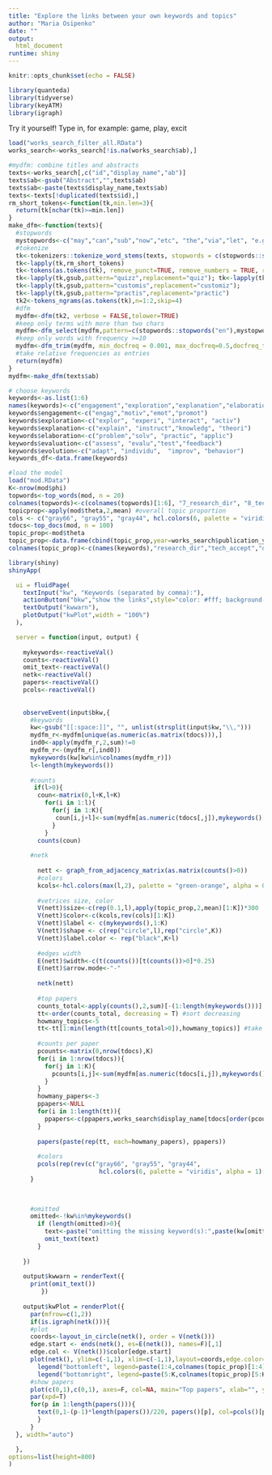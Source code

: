 ```yaml
---
title: "Explore the links between your own keywords and topics"
author: "Maria Osipenko"
date: ""
output:
  html_document
runtime: shiny
---
```


<style type="text/css">
.main-container {
  max-width: 100% !important;
  margin-left: auto;
  margin-right: auto;
}
</style>

```r
knitr::opts_chunk$set(echo = FALSE)

library(quanteda)
library(tidyverse)
library(keyATM)
library(igraph)
```

Try it yourself! Type in, for example: game, play, excit

```r
load("works_search_filter_all.RData")
works_search<-works_search[!is.na(works_search$ab),]

#mydfm: combine titles and abstracts
texts<-works_search[,c("id","display_name","ab")] 
texts$ab<-gsub("Abstract","",texts$ab)
texts$ab<-paste(texts$display_name,texts$ab)
texts<-texts[!duplicated(texts$id),]
rm_short_tokens<-function(tk,min.len=3){
  return(tk[nchar(tk)>=min.len])
}
make_dfm<-function(texts){
  #stopwords
  mystopwords<-c("may","can","sub","now","etc", "the","via","let", "e.g", "also")
  #tokenize
  tk<-tokenizers::tokenize_word_stems(texts, stopwords = c(stopwords::stopwords("en"),mystopwords))
  tk<-lapply(tk,rm_short_tokens)
  tk<-tokens(as.tokens(tk), remove_punct=TRUE, remove_numbers = TRUE, remove_symbols = TRUE,remove_url = TRUE, remove_separators = TRUE, split_hyphens=T)
  tk<-lapply(tk,gsub,pattern="quizz",replacement="quiz"); tk<-lapply(tk,gsub,pattern="quizizz",replacement="quiz")
  tk<-lapply(tk,gsub,pattern="customis",replacement="customiz"); 
  tk<-lapply(tk,gsub,pattern="practis",replacement="practic")
  tk2<-tokens_ngrams(as.tokens(tk),n=1:2,skip=4)
  #dfm
  mydfm<-dfm(tk2, verbose = FALSE,tolower=TRUE)
  #keep only terms with more than two chars
  mydfm<-dfm_select(mydfm,pattern=c(stopwords::stopwords("en"),mystopwords),valuetype="fixed",selection="remove")
  #keep only words with frequency >=10
  mydfm<-dfm_trim(mydfm, min_docfreq = 0.001, max_docfreq=0.5,docfreq_type="prop")
  #take relative frequencies as entries
  return(mydfm)
}
mydfm<-make_dfm(texts$ab)

# choose keywords
keywords<-as.list(1:6)
names(keywords)<-c("engagement","exploration","explanation","elaboration","evaluation","evolution")
keywords$engagement<-c("engag","motiv","emot","promot") 
keywords$exploration<-c("explor", "experi", "interact", "activ")
keywords$explanation<-c("explain", "instruct","knowledg", "theori") 
keywords$elaboration<-c("problem","solv", "practic", "applic")
keywords$evaluation<-c("assess", "evalu","test","feedback") 
keywords$evolution<-c("adapt", "individu",  "improv", "behavior") 
keywords_df<-data.frame(keywords)

#load the model
load("mod.RData")
K<-nrow(mod$phi)
topwords<-top_words(mod, n = 20)
colnames(topwords)<-c(colnames(topwords)[1:6], "7_research_dir", "8_tech_accept", "9_distanc_educ")
topicprop<-apply(mod$theta,2,mean) #overall topic proportion
cols <- c("gray66", "gray55", "gray44", hcl.colors(6, palette = "viridis", alpha = 0.8)[1:5],"indianred2")
tdocs<-top_docs(mod, n = 100)
topic_prop<-mod$theta
topic_prop<-data.frame(cbind(topic_prop,year=works_search$publication_year))
colnames(topic_prop)<-c(names(keywords),"research_dir","tech_accept","distanc_educ","year")

```


```r
library(shiny)
shinyApp(

  ui = fluidPage(
    textInput("kw", "Keywords (separated by comma):"),
    actionButton("bkw","show the links",style="color: #fff; background-color: #337ab7; border-color: #2e6da4"),
    textOutput("kwwarn"),
    plotOutput("kwPlot",width = "100%")
  ),

  server = function(input, output) {
    
    mykeywords<-reactiveVal()
    counts<-reactiveVal()
    omit_text<-reactiveVal()
    netk<-reactiveVal()
    papers<-reactiveVal()
    pcols<-reactiveVal()
    
    
    observeEvent(input$bkw,{
      #keywords
      kw<-gsub("[[:space:]]", "", unlist(strsplit(input$kw,"\\,")))
      mydfm_r<-mydfm[unique(as.numeric(as.matrix(tdocs))),]
      ind0<-apply(mydfm_r,2,sum)!=0
      mydfm_r<-(mydfm_r[,ind0])
      mykeywords(kw[kw%in%colnames(mydfm_r)])
      l<-length(mykeywords())
      
      #counts
       if(l>0){
        coun<-matrix(0,l+K,l+K)
          for(i in 1:l){
            for(j in 1:K){
             coun[i,j+l]<-sum(mydfm[as.numeric(tdocs[,j]),mykeywords()[i]])
            }
          }
        counts(coun)
      
      #netk
     
        nett <- graph_from_adjacency_matrix(as.matrix(counts()>0))
        #colors
        kcols<-hcl.colors(max(l,2), palette = "green-orange", alpha = 0.8)[1:l]
  
        #vetrices size, color
        V(nett)$size<-c(rep(0.1,l),apply(topic_prop,2,mean)[1:K])*300
        V(nett)$color<-c(kcols,rev(cols)[1:K])
        V(nett)$label <- c(mykeywords(),1:K)
        V(nett)$shape <- c(rep("circle",l),rep("circle",K))
        V(nett)$label.color <- rep("black",K+l)
  
        #edges width
        E(nett)$width<-c(t(counts())[t(counts())>0]*0.25)
        E(nett)$arrow.mode<-"-"
        
        netk(nett)
        
        #top papers
        counts_total<-apply(counts(),2,sum)[-(1:length(mykeywords()))] # total counts of keywords per topic
        tt<-order(counts_total, decreasing = T) #sort decreasing
        howmany_topics<-5
        tt<-tt[1:min(length(tt[counts_total>0]),howmany_topics)] #take at most howmany_topics with the keywords
        
        #counts per paper
        pcounts<-matrix(0,nrow(tdocs),K)
        for(i in 1:nrow(tdocs)){
          for(j in 1:K){
            pcounts[i,j]<-sum(mydfm[as.numeric(tdocs[i,j]),mykeywords()])
          }
        }
        howmany_papers<-3
        ppapers<-NULL
        for(i in 1:length(tt)){
          ppapers<-c(ppapers,works_search$display_name[tdocs[order(pcounts[,i], decreasing=T),tt[i]][1:howmany_papers]])
        }
        
        papers(paste(rep(tt, each=howmany_papers), ppapers))
        
        #colors
        pcols(rep(rev(c("gray66", "gray55", "gray44", 
                         hcl.colors(6, palette = "viridis", alpha = 1)[1:5],"indianred2"))[tt],each=howmany_papers))
      }
      

      
      #omitted
      omitted<-!kw%in%mykeywords()
        if (length(omitted)>0){
          text<-paste("omitting the missing keyword(s):",paste(kw[omitted],collapse=", "))
          omit_text(text)
        }
      
    })
    
    output$kwwarn = renderText({
      print(omit_text())
         })
    
    output$kwPlot = renderPlot({
      par(mfrow=c(1,2))
      if(is.igraph(netk())){
      #plot
      coords<-layout_in_circle(netk(), order = V(netk()))
      edge.start <- ends(netk(), es=E(netk()), names=F)[,1]
      edge.col <- V(netk())$color[edge.start]
      plot(netk(), ylim=c(-1,1), xlim=c(-1,1),layout=coords,edge.color=edge.col, edge.curved=0.1, main="Keyword relations")
        legend("bottomleft", legend=paste(1:4,colnames(topic_prop)[1:4]), border=F,pch=21,pt.bg=rev(cols)[1:4],bty="n",cex=0.8)
        legend("bottomright", legend=paste(5:K,colnames(topic_prop)[5:K]), border=F,pch=21,pt.bg=rev(cols)[5:K],bty="n",cex=0.8)
      #show papers
      plot(c(0,1),c(0,1), axes=F, col=NA, main="Top papers", xlab="", ylab="")
      par(xpd=T)
      for(p in 1:length(papers())){
        text(0,1-(p-1)*length(papers())/220, papers()[p], col=pcols()[p],cex=0.8, pos=4)
        }
      }
  }, width="auto")

  },
options=list(height=800)
)
```
